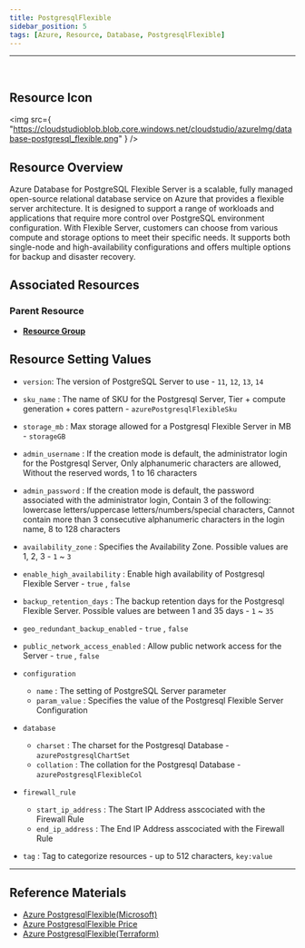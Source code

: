 ```yaml
---
title: PostgresqlFlexible
sidebar_position: 5
tags: [Azure, Resource, Database, PostgresqlFlexible]
---
```


<hr />
<br />

## Resource Icon

<img
    src={
        "https://cloudstudioblob.blob.core.windows.net/cloudstudio/azureImg/database-postgresql_flexible.png"
    }
/>

## Resource Overview

Azure Database for PostgreSQL Flexible Server is a scalable, fully managed open-source relational database service on Azure that provides a flexible server architecture. 
It is designed to support a range of workloads and applications that require more control over PostgreSQL environment configuration. 
With Flexible Server, customers can choose from various compute and storage options to meet their specific needs. 
It supports both single-node and high-availability configurations and offers multiple options for backup and disaster recovery.

## Associated Resources

### Parent Resource

-   [**Resource Group**](https://docs.cstudio.app/docs/resource/azure/Base/ResourceGroup)

## Resource Setting Values

-   `version`: The version of PostgreSQL Server to use - `11`, `12`, `13`, `14`

-   `sku_name` : The name of SKU for the Postgresql Server, Tier + compute generation + cores pattern - `azurePostgresqlFlexibleSku`

-   `storage_mb` : Max storage allowed for a Postgresql Flexible Server in MB - `storageGB`

-   `admin_username` : If the creation mode is default, the administrator login for the Postgresql Server, Only alphanumeric characters are allowed, Without the reserved words, 1 to 16 characters

-   `admin_password` : If the creation mode is default, the password associated with the administrator login, Contain 3 of the following: lowercase letters/uppercase letters/numbers/special characters, Cannot contain more than 3 consecutive alphanumeric characters in the login name, 8 to 128 characters

-   `availability_zone` : Specifies the Availability Zone. Possible values are 1, 2, 3 - `1` ~ `3`

-   `enable_high_availability` : Enable high availability of Postgresql Flexible Server - `true` , `false`

-   `backup_retention_days` : The backup retention days for the Postgresql Flexible Server. Possible values are between 1 and 35 days - `1` ~ `35`

-   `geo_redundant_backup_enabled` - `true` , `false`

-   `public_network_access_enabled` : Allow public network access for the Server - `true` , `false`

-   `configuration`

    -   `name` : The setting of PostgreSQL Server parameter
    -   `param_value` : Specifies the value of the Postgresql Flexible Server Configuration

-   `database`

    -   `charset` : The charset for the Postgresql Database - `azurePostgresqlChartSet`
    -   `collation` : The collation for the Postgresql Database - `azurePostgresqlFlexibleCol`

-   `firewall_rule`

    -   `start_ip_address` : The Start IP Address asscociated with the Firewall Rule
    -   `end_ip_address` : The End IP Address asscociated with the Firewall Rule

-   `tag` : Tag to categorize resources - up to 512 characters, `key:value`

---

## Reference Materials

-   [Azure PostgresqlFlexible(Microsoft)](https://learn.microsoft.com/ko-kr/azure/postgresql/flexible-server/overview)
-   [Azure PostgresqlFlexible Price](https://azure.microsoft.com/ko-kr/pricing/details/postgresql/flexible-server/)
-   [Azure PostgresqlFlexible(Terraform)](https://registry.terraform.io/providers/hashicorp/azurerm/latest/docs/resources/postgresql_flexible_server)

